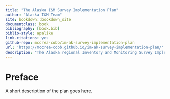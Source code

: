 ```yaml
--- 
title: "The Alaska I&M Survey Implementation Plan"
author: "Alaska I&M Team"
site: bookdown::bookdown_site
documentclass: book
bibliography: [book.bib]
biblio-style: apalike
link-citations: yes
github-repo: mccrea-cobb/im-ak-survey-implementation-plan
url: 'https://mccrea-cobb.github.io/im-ak-survey-implementation-plan/'
description: "The Alaska regional Inventory and Monitoring Survey Implementation Plan."
---
```


# Preface {-}

A short description of the plan goes here.
